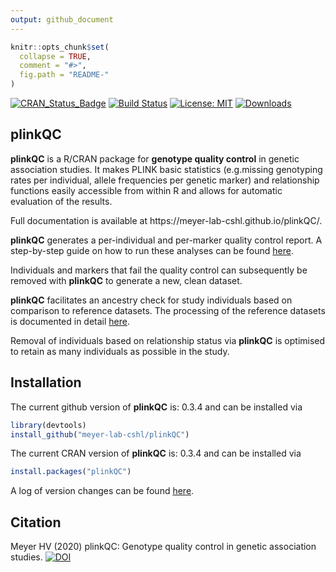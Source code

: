 ```yaml
---
output: github_document
---
```


<!-- README.md is generated from README.Rmd. Please edit that file -->

```r
knitr::opts_chunk$set(
  collapse = TRUE,
  comment = "#>",
  fig.path = "README-"
)
```

[![CRAN_Status_Badge](http://www.r-pkg.org/badges/version/plinkQC)](https://cran.r-project.org/package=plinkQC)
[![Build Status](https://travis-ci.org/meyer-lab-cshl/plinkQC.svg?branch=master)](https://travis-ci.org/meyer-lab-cshl/plinkQC)
[![License: MIT](https://img.shields.io/badge/License-MIT-yellow.svg)](https://opensource.org/licenses/MIT)
[![Downloads](http://cranlogs.r-pkg.org/badges/grand-total/plinkQC?color=blue)](https://cran.r-project.org/package=plinkQC)

## <i class="fa fa-map" aria-hidden="true"></i> plinkQC

**plinkQC** is a R/CRAN package for **genotype quality control** in genetic
association studies. It makes PLINK basic statistics (e.g.missing genotyping
rates per individual, allele frequencies per genetic marker) and relationship
functions easily accessible from within R and allows for automatic evaluation
of the results.


Full documentation is available at https://meyer-lab-cshl.github.io/plinkQC/.


**plinkQC** generates a per-individual and per-marker quality control report.
A step-by-step guide on how to run these analyses can be found
[here](https://meyer-lab-cshl.github.io/plinkQC/articles/plinkQC.html).

Individuals and markers that fail the quality control can subsequently be
removed with **plinkQC** to generate a new, clean dataset.

**plinkQC** facilitates an ancestry check for study individuals based on
comparison to reference datasets. The processing of the reference datasets is
documented in detail
[here](https://meyer-lab-cshl.github.io/plinkQC/articles/AncestryCheck.html).

Removal of individuals based on relationship status via **plinkQC** is optimised
to retain as many individuals as possible in the study.

## <i class="fa fa-rocket" aria-hidden="true"></i> Installation

The current github version of **plinkQC**  is: 0.3.4 and can be
installed via
```r
library(devtools)
install_github("meyer-lab-cshl/plinkQC")
```
The current CRAN version of **plinkQC**  is: 0.3.4 and can be
installed via
```r
install.packages("plinkQC")
```

A log of version changes can be found [here](https://meyer-lab-cshl.github.io/plinkQC/news/index.html).

## <i class="fa fa-pencil" aria-hidden="true"></i> Citation
Meyer HV (2020) plinkQC: Genotype quality control in genetic association
studies. [![DOI](https://zenodo.org/badge/DOI/10.5281/zenodo.3934294.svg)](https://doi.org/10.5281/zenodo.3934294)


